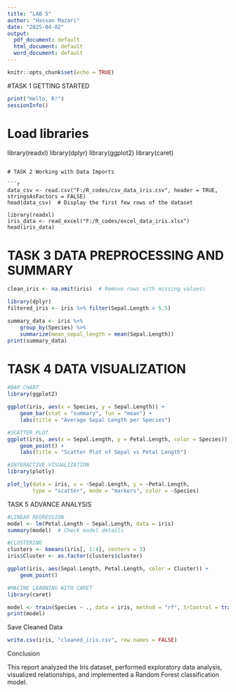 ```yaml
---
title: "LAB 5"
author: "Hassan Mazari"
date: "2025-04-02"
output:
  pdf_document: default
  html_document: default
  word_document: default
---
```


```r
knitr::opts_chunk$set(echo = TRUE)
```

#TASK 1 GETTING STARTED

```r
print("Hello, R!")
sessionInfo()
```

# Load libraries
library(readxl)
library(dplyr)
library(ggplot2)
library(caret)
```

# TASK 2 Working with Data Imports

```r
data_csv <- read.csv("F:/R_codes/csv_data_iris.csv", header = TRUE, stringsAsFactors = FALSE)
head(data_csv)  # Display the first few rows of the dataset

library(readxl)
iris_data <- read_excel("F:/R_codes/excel_data_iris.xlsx")
head(iris_data)
```

# TASK 3 DATA PREPROCESSING AND SUMMARY

```r
clean_iris <- na.omit(iris)  # Remove rows with missing values\

library(dplyr)
filtered_iris <- iris %>% filter(Sepal.Length > 5.5)

summary_data <- iris %>%
    group_by(Species) %>%
    summarize(mean_sepal_length = mean(Sepal.Length))
print(summary_data)
```

# TASK 4 DATA VISUALIZATION

```r
#BAR CHART
library(ggplot2)

ggplot(iris, aes(x = Species, y = Sepal.Length)) +
    geom_bar(stat = "summary", fun = "mean") +
    labs(title = "Average Sepal Length per Species")

#SCATTER PLOT
ggplot(iris, aes(x = Sepal.Length, y = Petal.Length, color = Species)) +
    geom_point() +
    labs(title = "Scatter Plot of Sepal vs Petal Length")

#INTERACTIVE VISUALIZATION
library(plotly)

plot_ly(data = iris, x = ~Sepal.Length, y = ~Petal.Length, 
        type = "scatter", mode = "markers", color = ~Species)
```

TASK 5 ADVANCE ANALYSIS
```r
#LINEAR REGRESSION
model <- lm(Petal.Length ~ Sepal.Length, data = iris)
summary(model)  # Check model details

#CLUSTERING
clusters <- kmeans(iris[, 1:4], centers = 3)
iris$Cluster <- as.factor(clusters$cluster)

ggplot(iris, aes(Sepal.Length, Petal.Length, color = Cluster)) +
    geom_point()

#MACINE LEARNING WITH CARET
library(caret)

model <- train(Species ~ ., data = iris, method = "rf", trControl = trainControl(method = "cv", number = 5))
print(model)
```

Save Cleaned Data
```r
write.csv(iris, "cleaned_iris.csv", row.names = FALSE)
```

Conclusion

This report analyzed the Iris dataset, performed exploratory data analysis, visualized relationships, and implemented a Random Forest classification model.

